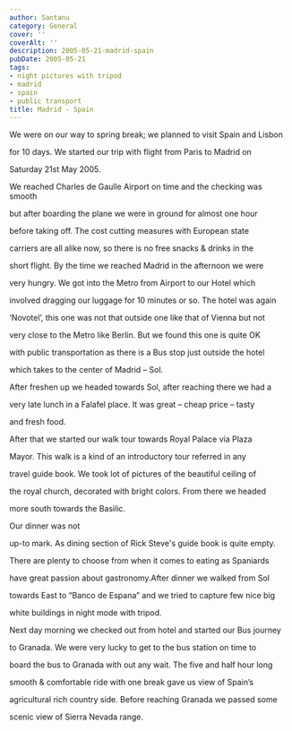 ```yaml
---
author: Santanu
category: General
cover: ''
coverAlt: ''
description: 2005-05-21-madrid-spain
pubDate: 2005-05-21
tags:
- night pictures with tripod
- madrid
- spain
- public transport
title: Madrid - Spain
---
```


We were on our way to spring break; we planned to visit Spain and Lisbon

for 10 days. We started our trip with flight from Paris to Madrid on

Saturday 21st May 2005.



  



We reached Charles de Gaulle Airport on time and the checking was smooth

but after boarding the plane we were in ground for almost one hour

before taking off. The cost cutting measures with European state

carriers are all alike now, so there is no free snacks & drinks in the

short flight. By the time we reached Madrid in the afternoon we were

very hungry. We got into the Metro from Airport to our Hotel which

involved dragging our luggage for 10 minutes or so. The hotel was again

‘Novotel’, this one was not that outside one like that of Vienna but not

very close to the Metro like Berlin. But we found this one is quite OK

with public transportation as there is a Bus stop just outside the hotel

which takes to the center of Madrid – Sol.



  



After freshen up we headed towards Sol, after reaching there we had a

very late lunch in a Falafel place. It was great – cheap price – tasty

and fresh food.



  



After that we started our walk tour towards Royal Palace via Plaza

Mayor. This walk is a kind of an introductory tour referred in any

travel guide book. We took lot of pictures of the beautiful ceiling of

the royal church, decorated with bright colors. From there we headed

more south towards the Basilic.



  



Our dinner was not

up-to mark. As dining section of Rick Steve's guide book is quite empty.

There are plenty to choose from when it comes to eating as Spaniards

have great passion about gastronomy.After dinner we walked from Sol

towards East to “Banco de Espana” and we tried to capture few nice big

white buildings in night mode with tripod.



  



Next day morning we checked out from hotel and started our Bus journey

to Granada. We were very lucky to get to the bus station on time to

board the bus to Granada with out any wait. The five and half hour long

smooth & comfortable ride with one break gave us view of Spain’s

agricultural rich country side. Before reaching Granada we passed some

scenic view of Sierra Nevada range.